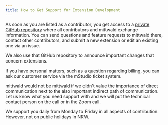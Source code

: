 ```yaml
---
title: How to Get Support for Extension Development
---
```


As soon as you are listed as a contributor, you get access to a [private GitHub repository](https://github.com/mittwald/contributor-support) where all contributors and mittwald exchange information.
You can send questions and feature requests to mittwald there, contact other contributors, and submit a new extension or edit an existing one via an issue.

We also use that GitHub repository to announce important changes that concern extensions.

If you have personal matters, such as a question regarding billing, you can ask our customer service via the mStudio ticket system.

mittwald would not be mittwald if we didn't value the importance of direct communication next to the also important indirect path of communication.
Let us know what you need support with and we will put the technical contact person on the call or in the Zoom call.

We support you daily from Monday to Friday in all aspects of contribution.
However, not on public holidays in NRW.
